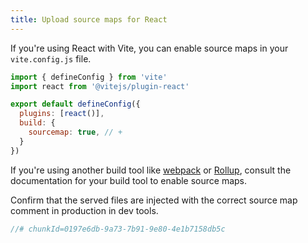 ```yaml
---
title: Upload source maps for React
---
```




<Steps>

<Step title="Install the PostHog CLI" badge="required">
<CLIDownload />
</Step>

<Step title="Authenticate the PostHog CLI" badge="required">
<CLIAuthenticate />
</Step>

<Step title="Output source maps for your framework" badge="required">
  
If you're using React with Vite, you can enable source maps in your `vite.config.js` file.

```js
import { defineConfig } from 'vite'
import react from '@vitejs/plugin-react'

export default defineConfig({
  plugins: [react()],
  build: {
    sourcemap: true, // +
  }
})
```

If you're using another build tool like [webpack](https://webpack.js.org/configuration/devtool/) or [Rollup](https://rollupjs.org/configuration-options/#output-sourcemap), consult the documentation for your build tool to enable source maps.

</Step>

<Step title="Inject source map" badge="required">
<InjectSourceMap />

</Step>

<Step checkpoint title="Verify source map injection" subtitle="Confirm source map comments are present">

Confirm that the served files are injected with the correct source map comment in production in dev tools.

```js 
//# chunkId=0197e6db-9a73-7b91-9e80-4e1b7158db5c
``` 

</Step>

<Step title="Upload source map" badge="required">
<UploadSourceMap />

</Step>

<StepVerifySourceMapUpload />

</Steps>